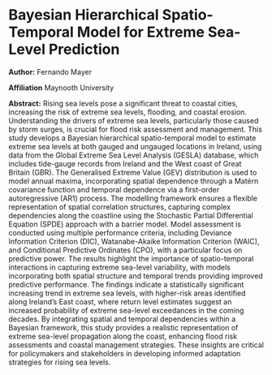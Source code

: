 # Bayesian Hierarchical Spatio-Temporal Model for Extreme Sea-Level Prediction 

**Author:** Fernando Mayer

**Affiliation** Maynooth University

**Abstract:**
Rising sea levels pose a significant threat to coastal cities,
increasing the risk of extreme sea levels, flooding, and coastal
erosion. Understanding the drivers of extreme sea levels, particularly
those caused by storm surges, is crucial for flood risk assessment and
management. This study develops a Bayesian hierarchical spatio-temporal
model to estimate extreme sea levels at both gauged and ungauged
locations in Ireland, using data from the Global Extreme Sea Level
Analysis (GESLA) database, which includes tide-gauge records from
Ireland and the West coast of Great Britain (GBR). The Generalised
Extreme Value (GEV) distribution is used to model annual maxima,
incorporating spatial dependence through a Matérn covariance function
and temporal dependence via a first-order autoregressive (AR1) process.
The modelling framework ensures a flexible representation of spatial
correlation structures, capturing complex dependencies along the
coastline using the Stochastic Partial Differential Equation (SPDE)
approach with a barrier model. Model assessment is conducted using
multiple performance criteria, including Deviance Information Criterion
(DIC), Watanabe-Akaike Information Criterion (WAIC), and Conditional
Predictive Ordinates (CPO), with a particular focus on predictive power.
The results highlight the importance of spatio-temporal interactions in
capturing extreme sea-level variability, with models incorporating both
spatial structure and temporal trends providing improved predictive
performance. The findings indicate a statistically significant
increasing trend in extreme sea levels, with higher-risk areas
identified along Ireland’s East coast, where return level estimates
suggest an increased probability of extreme sea-level exceedances in the
coming decades. By integrating spatial and temporal dependencies within
a Bayesian framework, this study provides a realistic representation of
extreme sea-level propagation along the coast, enhancing flood risk
assessments and coastal management strategies. These insights are
critical for policymakers and stakeholders in developing informed
adaptation strategies for rising sea levels.

